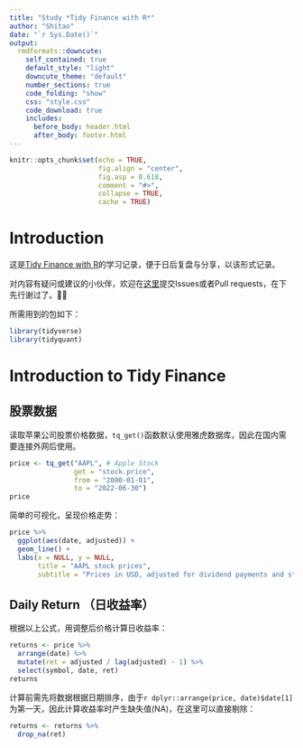 ```yaml
---
title: "Study *Tidy Finance with R*"
author: "Shitao"
date: "`r Sys.Date()`"
output:
  rmdformats::downcute:
    self_contained: true
    default_style: "light"
    downcute_theme: "default"
    number_sections: true
    code_folding: "show"
    css: "style.css"
    code_download: true
    includes:
      before_body: header.html
      after_body: footer.html
---
```


```r
knitr::opts_chunk$set(echo = TRUE,
                      fig.align = "center",
                      fig.asp = 0.618,
                      comment = "#>",
                      collapse = TRUE,
                      cache = TRUE)
```

# Introduction {.unnumbered}

这是[Tidy Finance with R](https://www.tidy-finance.org)的学习记录，便于日后复盘与分享，以该形式记录。

对内容有疑问或建议的小伙伴，欢迎在[这里](https://github.com/Shitao5/tidy-finance)提交Issues或者Pull requests，在下先行谢过了。🤝🤝

所需用到的包如下：

```r
library(tidyverse)
library(tidyquant)
```

# Introduction to Tidy Finance

## 股票数据

读取苹果公司股票价格数据，`tq_get()`函数默认使用雅虎数据库，因此在国内需要连接外网后使用。

```r
price <- tq_get("AAPL", # Apple Stock
                get = "stock.price",
                from = "2000-01-01",
                to = "2022-06-30")
price
```

简单的可视化，呈现价格走势：

```r
price %>% 
  ggplot(aes(date, adjusted)) +
  geom_line() +
  labs(x = NULL, y = NULL,
       title = "AAPL stock prices",
       subtitle = "Prices in USD, adjusted for dividend payments and stock splits")
```

## Daily Return （日收益率）

\begin{equation}
\text{daily return} = \frac{p_t - p_{t-1}}{p_{t-1}} = \frac{p_t}{p_{t-1}} - 1
\end{equation}

根据以上公式，用调整后价格计算日收益率：

```r
returns <- price %>% 
  arrange(date) %>% 
  mutate(ret = adjusted / lag(adjusted) - 1) %>% 
  select(symbol, date, ret)
returns
```

计算前需先将数据根据日期排序，由于`r dplyr::arrange(price, date)$date[1]`为第一天，因此计算收益率时产生缺失值(NA)，在这里可以直接剔除：

```r
returns <- returns %>% 
  drop_na(ret)
```








